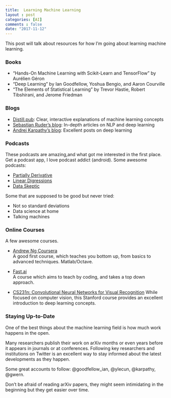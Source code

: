 ```yaml
---
title:  Learning Machine Learning
layout : post
categories: [AI]
comments : false
date: "2017-11-12"
---
```


This post will talk about resources for how I'm going about learning machine learning.


### Books

- "Hands-On Machine Learning with Scikit-Learn and TensorFlow" by Aurélien Géron
- "Deep Learning" by Ian Goodfellow, Yoshua Bengio, and Aaron Courville
- "The Elements of Statistical Learning" by Trevor Hastie, Robert Tibshirani, and Jerome Friedman


### Blogs

- [Distill.pub](https://distill.pub/): Clear, interactive explanations of machine learning concepts
- [Sebastian Ruder's blog](https://ruder.io/): In-depth articles on NLP and deep learning
- [Andrej Karpathy's blog](http://karpathy.github.io/): Excellent posts on deep learning

### Podcasts

These podcasts are amazing,and what got me interested in the first place. Get a podcast app, I love podcast addict (android).
Some awesome podcasts:  

* [Partially Derivative](http://partiallyderivative.com)
* [Linear Digressions](http://lineardigressions.com/)
* [Data Skeptic](http://dataskeptic.com)

Some that are supposed to be good but never tried:

* Not so standard deviations
* Data science at home
* Talking machines


### Online Courses
A few awesome courses.

* [Andrew Ng Coursera](http://coursera.org/learn/machine-learning)  
    A good first course, which teaches you bottom up, from basics to advanced techniques. Matlab/Octave.

* [Fast.ai](http://fast.ai)  
    A course which aims to teach by coding, and takes a top down approach.

* [CS231n: Convolutional Neural Networks for Visual Recognition](http://cs231n.stanford.edu/)
    While focused on computer vision, this Stanford course provides an excellent introduction to deep learning concepts.


### Staying Up-to-Date
One of the best things about the machine learning field is how much work happens in the open. 

Many researchers publish their work on arXiv months or even years before it appears in journals or at conferences. 
Following key researchers and institutions on Twitter is an excellent way to stay informed about the latest developments as they happen.

Some great accounts to follow: @goodfellow_ian, @ylecun, @karpathy, @gwern.

Don't be afraid of reading arXiv papers, they might seem intimidating in the beginning but they get easier over time.

